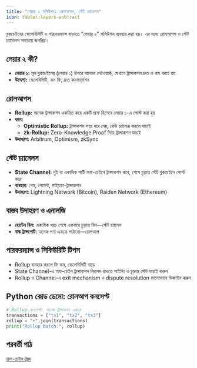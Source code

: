 ```yaml
---
title: "লেয়ার ২ সলিউশন: রোলআপস, স্টেট চ্যানেলস"
icon: tabler:layers-subtract
---
```


ব্লকচেইনের স্কেলেবিলিটি ও পারফরম্যান্স বাড়াতে "লেয়ার ২" সলিউশন ব্যবহার করা হয়। এর মধ্যে রোলআপস ও স্টেট চ্যানেলস সবচেয়ে জনপ্রিয়।

## লেয়ার ২ কী?

- **লেয়ার ২:** মূল ব্লকচেইনের (লেয়ার ১) উপরে আলাদা নেটওয়ার্ক, যেখানে ট্রান্সাকশন দ্রুত ও কম খরচে হয়
- **উদ্দেশ্য:** স্কেলেবিলিটি, কম ফি, দ্রুত কনফার্মেশন

## রোলআপস

- **Rollup:** অনেক ট্রান্সাকশন একত্রিত করে একটি প্রুফ হিসেবে লেয়ার ১-এ পোস্ট করা হয়
- **ধরন:**
  - **Optimistic Rollup:** ট্রান্সাকশন সত্য ধরে নেয়, কেউ চ্যালেঞ্জ করলে যাচাই
  - **zk-Rollup:** Zero-Knowledge Proof দিয়ে ট্রান্সাকশন যাচাই
- **উদাহরণ:** Arbitrum, Optimism, zkSync

## স্টেট চ্যানেলস

- **State Channel:** দুই বা একাধিক পার্টি অফ-চেইনে ট্রান্সাকশন করে, শেষে চূড়ান্ত স্টেট ব্লকচেইনে পোস্ট করে
- **ব্যবহার:** গেম, পেমেন্ট, মাইক্রো-ট্রান্সাকশন
- **উদাহরণ:** Lightning Network (Bitcoin), Raiden Network (Ethereum)

## বাস্তব উদাহরণ ও এনালজি

- **হোটেল বিল:** একাধিক খরচ শেষে একবারে চূড়ান্ত বিল—স্টেট চ্যানেল
- **বাল্ক ট্রান্সপোর্ট:** অনেক পণ্য একত্রে পাঠানো—রোলআপ

## পারফরম্যান্স ও সিকিউরিটি টিপস

- Rollup ব্যবহার করলে ফি কম, স্কেলেবিলিটি বাড়ে
- State Channel-এ অফ-চেইন ট্রান্সাকশন নিরাপদ রাখতে সাইনিং ও চূড়ান্ত স্টেট যাচাই করুন
- Rollup ও Channel-এ exit mechanism ও dispute resolution ভালোভাবে ডিজাইন করুন

## Python কোড ডেমো: রোলআপ কনসেপ্ট

```python
# Rollup কনসেপ্ট: অনেক ট্রান্সাকশন একত্রে
transactions = ["tx1", "tx2", "tx3"]
rollup = "+".join(transactions)
print("Rollup batch:", rollup)
```

## পরবর্তী পাঠ

[ক্রস-চেইন ব্রিজ](/blockchain/cross-chain)
